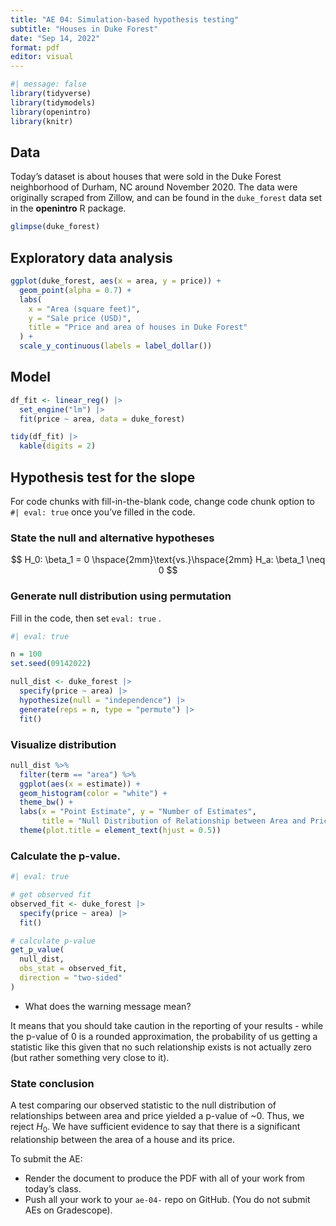 ---
title: "AE 04: Simulation-based hypothesis testing"
subtitle: "Houses in Duke Forest"
date: "Sep 14, 2022"
format: pdf
editor: visual
---

```{r load-packages}
#| message: false
library(tidyverse)
library(tidymodels)
library(openintro)
library(knitr)
```

## Data

Today's dataset is about houses that were sold in the Duke Forest neighborhood of Durham, NC around November 2020. The data were originally scraped from Zillow, and can be found in the `duke_forest` data set in the **openintro** R package.

```{r glimpse-data}
glimpse(duke_forest)
```

## Exploratory data analysis

```{r scatterplot}
ggplot(duke_forest, aes(x = area, y = price)) +
  geom_point(alpha = 0.7) +
  labs(
    x = "Area (square feet)",
    y = "Sale price (USD)",
    title = "Price and area of houses in Duke Forest"
  ) +
  scale_y_continuous(labels = label_dollar()) 
```

## Model

```{r fit-model}
df_fit <- linear_reg() |>
  set_engine("lm") |>
  fit(price ~ area, data = duke_forest)

tidy(df_fit) |>
  kable(digits = 2)
```

## Hypothesis test for the slope

::: callout-tip
For code chunks with fill-in-the-blank code, change code chunk option to\
`#| eval: true` once you've filled in the code.
:::

### State the null and alternative hypotheses

$$
H_0: \beta_1 = 0 \hspace{2mm}\text{vs.}\hspace{2mm} H_a: \beta_1 \neq 0
$$

### Generate null distribution using permutation

Fill in the code, then set `eval: true` .

```{r permutation}
#| eval: true

n = 100
set.seed(09142022)

null_dist <- duke_forest |>
  specify(price ~ area) |>
  hypothesize(null = "independence") |>
  generate(reps = n, type = "permute") |>
  fit()
```

### Visualize distribution

```{r null-dist}
null_dist %>% 
  filter(term == "area") %>% 
  ggplot(aes(x = estimate)) +
  geom_histogram(color = "white") +
  theme_bw() +
  labs(x = "Point Estimate", y = "Number of Estimates",
       title = "Null Distribution of Relationship between Area and Price") +
  theme(plot.title = element_text(hjust = 0.5))
```

### Calculate the p-value.

```{r calc-pvalue}
#| eval: true 

# get observed fit 
observed_fit <- duke_forest |>
  specify(price ~ area) |>
  fit()

# calculate p-value
get_p_value(
  null_dist,
  obs_stat = observed_fit,
  direction = "two-sided"
)
```

-   What does the warning message mean?

It means that you should take caution in the reporting of your results - while the p-value of 0 is a rounded approximation, the probability of us getting a statistic like this given that no such relationship exists is not actually zero (but rather something very close to it).

### State conclusion

A test comparing our observed statistic to the null distribution of relationships between area and price yielded a p-value of ~0. Thus, we reject $H_0$. We have sufficient evidence to say that there is a significant relationship between the area of a house and its price.

::: callout-important
To submit the AE:

-   Render the document to produce the PDF with all of your work from today's class.
-   Push all your work to your `ae-04-` repo on GitHub. (You do not submit AEs on Gradescope).
:::
